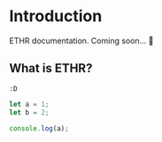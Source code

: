 # Introduction
 
ETHR documentation. Coming soon... 🚧

## What is ETHR?

`:D`

```js filename="demo.js" {3} copy
let a = 1;
let b = 2;

console.log(a);
```